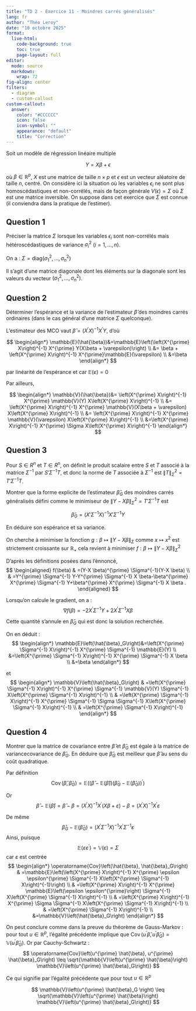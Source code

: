 ```yaml
---
title: "TD 2 - Exercice 11 - Moindres carrés généralisés"
lang: fr
author: "Théo Leroy"
date: "10 octobre 2025"
format:
  live-html:
    code-background: true
    toc: true
    page-layout: full
editor: 
  mode: source
  markdown: 
    wrap: 72
fig-align: center
filters: 
  - diagram
  - custom-callout
custom-callout:    
  answer:
    color: "#CCCCCC"
    icon: false
    icon-symbol: ""
    appearance: "default"
    title: "Correction"
---
```


Soit un modèle de régression linéaire multiple

$$
Y=X\beta+\epsilon
$$

où  $\beta \in \mathbb{R}^p$, $X$ est une matrice de taille $n \times p$ et $\epsilon$ est un vecteur aléatoire de taille $n$,
centré. On considère ici la situation où les variables $\epsilon_i$ ne sont plus homoscédastiques et
non-corrélés, mais de façon générale $V(\epsilon) = \Sigma$ où $\Sigma$ est une matrice inversible. On suppose
dans cet exercice que $\Sigma$ est connue (il conviendra dans la pratique de l’estimer).

## Question 1
Préciser la matrice $\Sigma$ lorsque les variables $\epsilon_i$ sont non-corrélés mais hétéroscédastiques
de variance $\sigma_i^2$ $(i = 1, \dots, n)$.


::: answer
On a :
$\Sigma = \textrm{diag}\left(\sigma_{1}^{2}, \ldots, \sigma_{n}^{2}\right)$

Il s’agit d’une matrice diagonale dont les éléments sur la diagonale
sont les valeurs du vecteur
$\left(\sigma_{1}^{2}, \ldots, \sigma_{n}^{2}\right)$.

:::

## Question 2

Déterminer l’espérance et la variance de l’estimateur $\hat{\beta}$ des moindres carrés ordinaires
(dans le cas général d’une matrice $\Sigma$ quelconque).

::: answer

L'estimateur des MCO vaut
$\hat{\beta}=\left(X^{\prime} X\right)^{-1} X^{\prime} Y$, d'où

$$
\begin{align*}
\mathbb{E}(\hat{\beta})&=\mathbb{E}\left(\left(X^{\prime} X\right)^{-1} X^{\prime} Y(X\beta + \varepsilon)\right) \\
&= \beta + \left(X^{\prime} X\right)^{-1} X^{\prime}\mathbb{E}(\varepsilon) \\
&=\beta
\end{align*}
$$

par linéarité de l'espérance et car $\mathbb{E}(\varepsilon)=0$

Par ailleurs,

$$
\begin{align*}
\mathbb{V}(\hat{\beta})&=
\left(X^{\prime} X\right)^{-1} X^{\prime} \mathbb{V}(Y) X\left(X^{\prime} X\right)^{-1} \\
&= \left(X^{\prime} X\right)^{-1} X^{\prime} \mathbb{V}(X\beta + \varepsilon) X\left(X^{\prime} X\right)^{-1} \\
&= \left(X^{\prime} X\right)^{-1} X^{\prime} \mathbb{V}(\varepsilon) X\left(X^{\prime} X\right)^{-1} \\
&=\left(X^{\prime} X\right)^{-1} X^{\prime} \Sigma X\left(X^{\prime} X\right)^{-1}
\end{align*}
$$

:::

## Question 3


Pour $S \in R^n$ et $T \in R^n$, on définit le produit scalaire entre $S$ et $T$ associé à la
matrice $\Sigma^{-1}$ par $S'\Sigma^{-1}T$, et donc la norme de $T$ associée à $\Sigma^{-1}$ est $\left\| T\right\|^2_{\Sigma}=T'\Sigma^{-1}T$.


Montrer que la forme explicite de l’estimateur $\hat{\beta}_G$ des moindres carrés généralisés
défini comme le minimiseur de $\left\| Y-X\beta\right\|^2_{\Sigma}=T'\Sigma^{-1}T$ est


$$
\hat{\beta}_G = (X'\Sigma^{-1}X)^{-1}X'\Sigma^{-1}Y
$$

En déduire son espérance et sa variance.

::: answer

On cherche à minimiser la fonction
$g: \beta \mapsto \left\|Y-X\beta \right\|_{\Sigma}$ comme
$x \mapsto x^2$ est strictement croissante sur $\mathbb{R_+}$ cela
revient à minimiser
$f: \beta \mapsto \left\|Y-X\beta \right\|_{\Sigma}^2$

D'après les définitions posées dans l'énnoncé, $$
\begin{aligned}
f(\beta) & =(Y-X \beta)^{\prime} \Sigma^{-1}(Y-X \beta) \\
& =Y^{\prime} \Sigma^{-1} Y-Y^{\prime} \Sigma^{-1} X \beta-\beta^{\prime} X^{\prime} \Sigma^{-1} Y+\beta^{\prime} X^{\prime} \Sigma^{-1} X \beta .
\end{aligned}
$$

Lorsqu'on calcule le gradient, on a :
$$ \nabla f(\beta)=-2 X^{\prime} \Sigma^{-1} Y+2 X^{\prime} \Sigma^{-1} X \beta$$

Cette quantité s'annule en $\hat{\beta}_G$ qui est donc la solution
recherchée.

On en déduit : $$
\begin{align*}
\mathbb{E}\left(\hat{\beta}_G\right)&=\left(X^{\prime} \Sigma^{-1} X\right)^{-1} X^{\prime} \Sigma^{-1} \mathbb{E}(Y) \\
&=\left(X^{\prime} \Sigma^{-1} X\right)^{-1} X^{\prime} \Sigma^{-1} X \beta \\
&=\beta
\end{align*}
$$

et $$
\begin{align*}
\mathbb{V}\left(\hat{\beta}_G\right) & =\left(X^{\prime} \Sigma^{-1} X\right)^{-1} X^{\prime} \Sigma^{-1} \mathbb{V}(Y) \Sigma^{-1} X\left(X^{\prime} \Sigma^{-1} X\right)^{-1} \\
& =\left(X^{\prime} \Sigma^{-1} X\right)^{-1} X^{\prime} \Sigma^{-1} \Sigma \Sigma^{-1} X\left(X^{\prime} \Sigma^{-1} X\right)^{-1} \\
& =\left(X^{\prime} \Sigma^{-1} X\right)^{-1} 
\end{align*}
$$

:::


## Question 4

Montrer que la matrice de covariance entre $\hat{\beta}$ et $\hat{\beta}_G$ est égale à la matrice de variancecovariance
de $\hat{\beta}_G$. En déduire que $\hat{\beta}_G$ est meilleur que $\hat{\beta}$ au sens du coût quadratique.

::: answer

Par définition
$$\operatorname{Cov}\left(\hat{\beta}, \hat{\beta}_G\right)=\mathbb{E}\left((\hat{\beta}-\mathbb{E}(\hat{\beta}))\left(\hat{\beta}_G-\mathbb{E}\left(\hat{\beta}_G\right)\right)^{\prime}\right)$$

Or
$$\hat{\beta}-\mathbb{E}(\hat{\beta})=\hat{\beta}-\beta=\left(X^{\prime} X\right)^{-1} X^{\prime}(X\beta+\varepsilon)-\beta=\left(X^{\prime} X\right)^{-1} X^{\prime} \varepsilon$$

De même
$$\hat{\beta}_G-\mathbb{E}\left(\hat{\beta}_G\right)=\left(X^{\prime} \Sigma^{-1} X\right)^{-1} X^{\prime} \Sigma^{-1} \varepsilon$$
Ainsi, puisque
$$\mathbb{E}\left(\varepsilon \varepsilon^{\prime}\right)=\mathbb{V}(\varepsilon)=\Sigma
$$ car $\varepsilon$ est centrée $$
\begin{align*}
\operatorname{Cov}\left(\hat{\beta}, \hat{\beta}_G\right) & =\mathbb{E}\left(\left(X^{\prime} X\right)^{-1} X^{\prime} \epsilon \epsilon^{\prime} \Sigma^{-1} X\left(X^{\prime} \Sigma^{-1} X\right)^{-1}\right) \\
& =\left(X^{\prime} X\right)^{-1} X^{\prime} \mathbb{E}\left(\epsilon \epsilon^{\prime}\right) \Sigma^{-1} X\left(X^{\prime} \Sigma^{-1} X\right)^{-1} \\
& =\left(X^{\prime} X\right)^{-1} X^{\prime} \Sigma \Sigma^{-1} X\left(X^{\prime} \Sigma^{-1} X\right)^{-1} \\
& =\left(X^{\prime} \Sigma^{-1} X\right)^{-1} \\
&=\mathbb{V}\left(\hat{\beta}_G\right) 
\end{align*}
$$

On peut conclure comme dans la preuve du théorème de Gauss-Markov : pour
tout $u \in \mathbb{R}^p$, l'égalité précédente implique que
$\operatorname{Cov}\left(u^{\prime} \hat{\beta}, u^{\prime} \hat{\beta}_G\right)=\mathbb{V}\left(u^{\prime} \hat{\beta}_G\right)$.
Or par Cauchy-Schwartz : $$
\operatorname{Cov}\left(u^{\prime} \hat{\beta}, u^{\prime} \hat{\beta}_G\right) \leq \sqrt{\mathbb{V}\left(u^{\prime} \hat{\beta}\right) \mathbb{V}\left(u^{\prime} \hat{\beta}_G\right)}
$$

Ce qui signifie par l’égalité précédente que pour tout
$u \in \mathbb{R}^p$

$$
\mathbb{V}\left(u^{\prime} \hat{\beta}_G \right) \leq \sqrt{\mathbb{V}\left(u^{\prime} \hat{\beta}\right) \mathbb{V}\left(u^{\prime} \hat{\beta}_G\right)}
$$
:::
